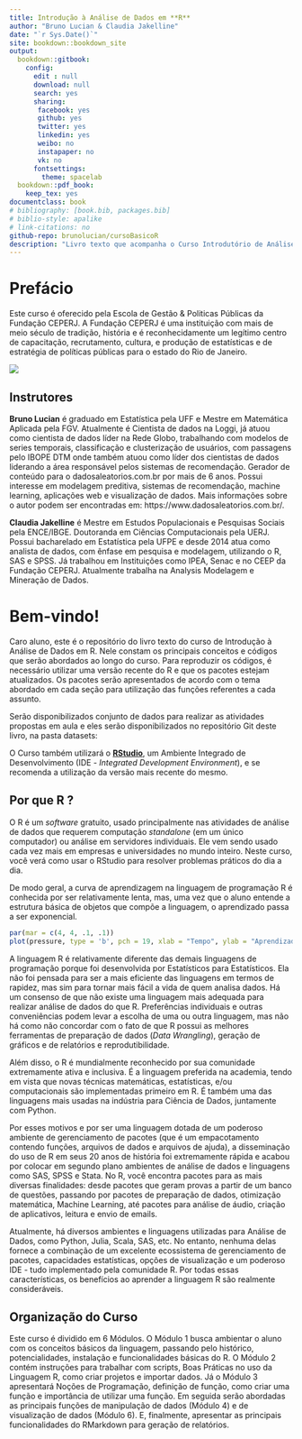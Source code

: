 ```yaml
--- 
title: Introdução à Análise de Dados em **R** 
author: "Bruno Lucian & Claudia Jakelline"
date: "`r Sys.Date()`"
site: bookdown::bookdown_site
output: 
  bookdown::gitbook:
    config:
      edit : null
      download: null
      search: yes
      sharing:
       facebook: yes
       github: yes
       twitter: yes
       linkedin: yes
       weibo: no
       instapaper: no
       vk: no
      fontsettings:
        theme: spacelab
  bookdown::pdf_book:
    keep_tex: yes
documentclass: book
# bibliography: [book.bib, packages.bib]
# biblio-style: apalike
# link-citations: no
github-repo: brunolucian/cursoBasicoR
description: "Livro texto que acompanha o Curso Introdutório de Análise de Dados em R "
---
```


# Prefácio {-}


Este curso é oferecido pela Escola de Gestão & Politicas Públicas da Fundação CEPERJ. A Fundação CEPERJ é uma instituição com mais de meio século de tradição,  história e é reconhecidamente um legítimo centro de capacitação, recrutamento, cultura, e produção de estatísticas e de estratégia de políticas públicas para o estado do Rio de Janeiro.

![](logo.png)

## Instrutores {-}

**Bruno Lucian** é graduado em Estatística pela UFF e Mestre em Matemática Aplicada pela FGV. Atualmente é Cientista de dados na Loggi, já atuou como cientista de dados líder na Rede Globo, trabalhando com modelos de series temporais, classificação e clusterização de usuários, com passagens pelo IBOPE DTM onde também atuou como líder dos cientistas de dados liderando a área responsável pelos sistemas de recomendação. Gerador de conteúdo para o dadosaleatorios.com.br por mais de 6 anos. Possui interesse em modelagem preditiva, sistemas de recomendação, machine learning, aplicações web e visualização de dados. Mais informações sobre o autor podem ser encontradas em: https://www.dadosaleatorios.com.br/.

**Claudia Jakelline** é Mestre em Estudos Populacionais e Pesquisas Sociais pela ENCE/IBGE. Doutoranda em Ciências Computacionais pela UERJ.
Possui bacharelado em Estatística pela UFPE e desde 2014 atua como analista de dados, com ênfase em pesquisa e modelagem, utilizando o R, SAS e SPSS. Já trabalhou em Instituições como IPEA, Senac e no CEEP da Fundação CEPERJ. Atualmente trabalha na Analysis Modelagem e Mineração de Dados.

# Bem-vindo! {-}

Caro aluno, este é o repositório do livro texto do curso de Introdução à Análise de Dados em R. Nele constam os principais conceitos  e códigos que serão abordados ao longo do curso. Para reproduzir os códigos, é necessário utilizar uma versão recente do R e que os pacotes estejam atualizados. Os pacotes serão apresentados de acordo com o tema abordado em cada seção para utilização das funções referentes a cada assunto.

Serão disponibilizados conjunto de dados para realizar as atividades propostas em aula e eles serão disponibilizados no repositório Git deste livro, na pasta datasets:

O Curso também utilizará o [__RStudio__](https://www.rstudio.com/download), um Ambiente Integrado de Desenvolvimento (IDE - _Integrated Development Environment_), e se recomenda a utilização da versão mais recente do mesmo.

## Por que R ? {-}

O R é um _software_ gratuito, usado principalmente nas atividades de análise de dados que requerem computação _standalone_ (em um único computador) ou análise em servidores individuais. Ele vem sendo usado cada vez mais em empresas e universidades no mundo inteiro. Neste curso, você verá como usar o RStudio para  resolver problemas práticos do dia a dia.

De modo geral, a curva de aprendizagem na linguagem de programação R é conhecida por ser relativamente lenta, mas, uma vez que o aluno entende a estrutura básica de objetos que compõe a linguagem, o aprendizado passa a ser exponencial.


```r
par(mar = c(4, 4, .1, .1))
plot(pressure, type = 'b', pch = 19, xlab = "Tempo", ylab = "Aprendizado", axes = FALSE)
```

A linguagem R é relativamente diferente das demais linguagens de programação porque foi desenvolvida por Estatísticos para Estatísticos. Ela não foi pensada para ser a mais eficiente das linguagens em termos de rapidez, mas sim para tornar mais fácil a vida de quem analisa dados. Há um consenso de que não existe uma linguagem mais adequada para realizar análise de dados do que R. Preferências individuais e outras conveniências podem levar a escolha de uma ou outra linguagem, mas não há como não concordar com o fato de que R possui as melhores ferramentas de preparação de dados (_Data Wrangling_), geração de gráficos e de relatórios e reprodutibilidade.

Além disso, o R é mundialmente reconhecido por sua comunidade extremamente ativa e inclusiva. É a linguagem preferida na academia, tendo em vista que novas técnicas matemáticas, estatísticas, e/ou computacionais são implementadas primeiro em R. É também uma das linguagens mais usadas na indústria para Ciência de Dados, juntamente com Python. 

Por esses motivos e por ser uma linguagem dotada de um poderoso ambiente de gerenciamento de pacotes (que é um empacotamento contendo funções, arquivos de dados e arquivos de ajuda), a disseminação do uso de R em seus 20 anos de história foi extremamente rápida e acabou por colocar em segundo plano ambientes de análise de dados e linguagens como SAS, SPSS e Stata. No R, você encontra pacotes para as mais diversas finalidades: desde pacotes que geram provas a partir de um banco de questões, passando por pacotes de preparação de dados, otimização matemática, Machine Learning, até pacotes para análise de áudio, criação de aplicativos, leitura e envio de emails.

Atualmente, há diversos ambientes e linguagens utilizadas para Análise de Dados, como Python, Julia, Scala, SAS, etc. No entanto, nenhuma delas fornece a combinação de um excelente ecossistema de gerenciamento de pacotes, capacidades estatísticas, opções de visualização e um poderoso IDE - tudo implementado pela comunidade R. Por todas essas características, os benefícios ao aprender a linguagem R são realmente consideráveis.

## Organização do Curso {-}

Este curso é dividido em 6 Módulos. O Módulo 1 busca ambientar o aluno com os conceitos básicos da linguagem, passando pelo histórico, potencialidades, instalação e funcionalidades básicas do R. O Módulo 2 contém instruções para trabalhar com scripts, Boas Práticas no uso da Linguagem R, como criar projetos e importar dados. Já o Módulo 3 apresentará Noções de Programação, definição de função, como criar uma função e importância de utilizar uma função. Em seguida serão abordadas as principais funções de manipulação de dados (Módulo 4) e de visualização de dados (Módulo 6). E, finalmente, apresentar as principais funcionalidades do RMarkdown para geração de relatórios. 



